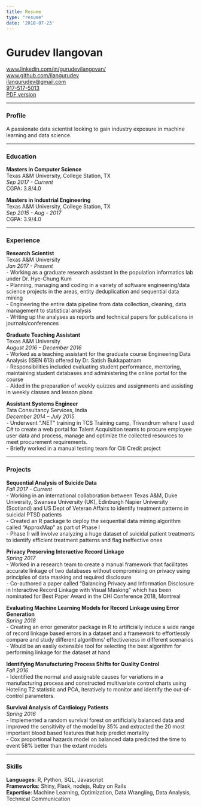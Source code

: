 ```yaml
---
title: Resume
type: "resume"
date: '2018-07-23'
---
```



# Gurudev Ilangovan

[www.linkedin.com/in/gurudevilangovan/](https://www.linkedin.com/in/gurudevilangovan/)    
[www.github.com/ilangurudev](https://www.github.com/ilangurudev")    
[ilangurudev@gmail.com](mailto:ilangurudev@gmail.com)    
[917-517-5013](tel:9175175013)    
<a href="https://drive.google.com/open?id=1x3RTYv7wBau9pH0Ds3PcKfj0Zgj8SB5n" target="_blank">PDF version</a>


---

### Profile      
A passionate data scientist looking to gain industry exposure in machine learning and data science.

---

### Education
**Masters in Computer Science**   
Texas A&M University, College Station, TX  
*Sep 2017 - Current*  
CGPA: 3.8/4.0

**Masters in Industrial Engineering**  
Texas A&M University, College Station, TX  
*Sep 2015 - Aug - 2017*  
CGPA: 3.9/4.0

---

### Experience

**Research Scientist**  
Texas A&M University  
*Jan 2017 - Present*    
- Working as a graduate research assistant in the population informatics lab under Dr. Hye-Chung Kum    
- Planning, managing and coding in a variety of software engineering/data science projects in the areas, entity
deduplication and sequential data mining    
- Engineering the entire data pipeline from data collection, cleaning, data management to statistical analysis    
- Writing up the analyses as reports and technical papers for publications in journals/conferences

**Graduate Teaching Assistant**   
Texas A&M University    
*August 2016 – December 2016*   
- Worked as a teaching assistant for the graduate course Engineering Data Analysis (ISEN 613) offered by Dr. Satish Bukkapatnam   
- Responsibilities included evaluating student performance, mentoring, maintaining student databases and
administering the online portal for the course    
- Aided in the preparation of weekly quizzes and assignments and assisting in weekly classes and lesson plans   

**Assistant Systems Engineer**    
Tata Consultancy Services, India    
*December 2014 – July 2015*   
- Underwent ".NET" training in TCS Training camp, Trivandrum where I used C# to create a web portal for
Talent Acquisition teams to procure employee user data and process, manage and optimize the collected
resources to meet procurement requirements.   
- Briefly worked in a manual testing team for Citi Credit project

---

### Projects

**Sequential Analysis of Suicide Data**   
*Fall 2017 - Current*   
- Working in an international collaboration between Texas A&amp;M, Duke University, Swansea University (UK), Edinburgh
Napier University (Scotland) and US Dept of Veteran Affairs to identify treatment patterns in suicidal PTSD patients       
- Created an R package to deploy the sequential data mining algorithm called “ApproxMap” as part of Phase I      
- Phase II will involve analyzing a huge dataset of suicidal patient treatments to identify efficient treatment patterns
and flag ineffective ones   

**Privacy Preserving Interactive Record Linkage**      
*Spring 2017*      
- Worked in a research team to create a manual framework that facilitates accurate linkage of two databases without
compromising on privacy using principles of data masking and required disclosure      
- Co-authored a paper called “Balancing Privacy and Information Disclosure in Interactive Record Linkage with Visual
Masking” which has been nominated for Best Paper Award in the CHI Conference 2018, Montreal

**Evaluating Machine Learning Models for Record Linkage using Error Generation**       
*Spring 2018*      
- Creating an error generator package in R to artificially induce a wide range of record linkage based errors in a dataset
and a framework to effortlessly compare and study different algorithms’ effectiveness in different scenarios      
- Would be an easily extensible tool for selecting the best algorithm for performing linkage for the dataset at hand

**Identifying Manufacturing Process Shifts for Quality Control**       
*Fall 2016*      
- Identified the normal and assignable causes for variations in a manufacturing process and constructed multivariate
control charts using Hoteling T2 statistic and PCA, iteratively to monitor and identify the out-of-control parameters.

**Survival Analysis of Cardiology Patients**       
*Spring 2016*      
- Implemented a random survival forest on artificially balanced data and improved the sensitivity of the model by 35%
and extracted the 20 most important blood based features that help predict mortality      
- Cox proportional hazards model on balanced data predicted the time to event 58% better than the extant models

---

### Skills      
**Languages**: R, Python, SQL, Javascript   
**Frameworks**: Shiny, Flask, nodejs, Ruby on Rails   
**Expertise**: Machine Learning, Optimization, Data Wrangling, Data Analysis, Technical Communication
